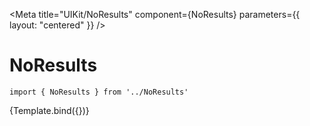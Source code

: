 
<Meta
    title="UIKit/NoResults"
    component={NoResults}
    parameters={{
        layout: "centered"
    }}
/>


# NoResults



```
import { NoResults } from '../NoResults'
```

<Canvas>
    <Story
        name="NoResults"
        args={{
            heading: "No results for your search.",
            subheading: "Please try again...",
            isError: false,
        }}
    >
        {Template.bind({})}
    </Story>
</Canvas>
